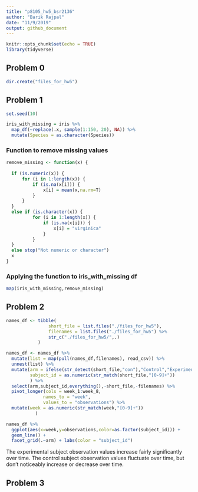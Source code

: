 ```yaml
---
title: "p8105_hw5_bsr2136"
author: "Barik Rajpal"
date: "11/9/2019"
output: github_document
---
```


```r
knitr::opts_chunk$set(echo = TRUE)
library(tidyverse)
```

## Problem 0

```r
dir.create("files_for_hw5")
```

## Problem 1

```r
set.seed(10)

iris_with_missing = iris %>% 
  map_df(~replace(.x, sample(1:150, 20), NA)) %>%
  mutate(Species = as.character(Species))
```

### Function to remove missing values

```r
remove_missing <- function(x) {
  
  if (is.numeric(x)) {
      for (i in 1:length(x)) {
          if (is.na(x[i])) {
              x[i] = mean(x,na.rm=T)
          }
      }
  }
  else if (is.character(x)) {
          for (i in 1:length(x)) {
              if (is.na(x[i])) {
                  x[i] = "virginica"
              }
          }
  }
  else stop("Not numeric or character")
  x
}
```

### Applying the function to iris_with_missing df

```r
map(iris_with_missing,remove_missing)
```

## Problem 2

```r
names_df <- tibble(
                short_file = list.files("./files_for_hw5"),
                filenames = list.files("./files_for_hw5") %>%
                str_c("./files_for_hw5/",.)
            )

names_df <- names_df %>%
  mutate(list = map(pull(names_df,filenames), read_csv)) %>%
  unnest(list) %>%
  mutate(arm = ifelse(str_detect(short_file,"con"),"Control","Experimental"),
         subject_id = as.numeric(str_match(short_file,"[0-9]+"))
         ) %>%
  select(arm,subject_id,everything(),-short_file,-filenames) %>%
  pivot_longer(cols = week_1:week_8,
              names_to = "week",
              values_to = "observations") %>%
  mutate(week = as.numeric(str_match(week,"[0-9]+"))
           )

names_df %>%
  ggplot(aes(x=week,y=observations,color=as.factor(subject_id))) + 
  geom_line() +
  facet_grid(.~arm) + labs(color = "subject_id")

```

The experimental subject observation values increase fairly significantly over time. The control subject observation values fluctuate over time, but don't noticeably increase or decrease over time.

## Problem 3

```r

```

